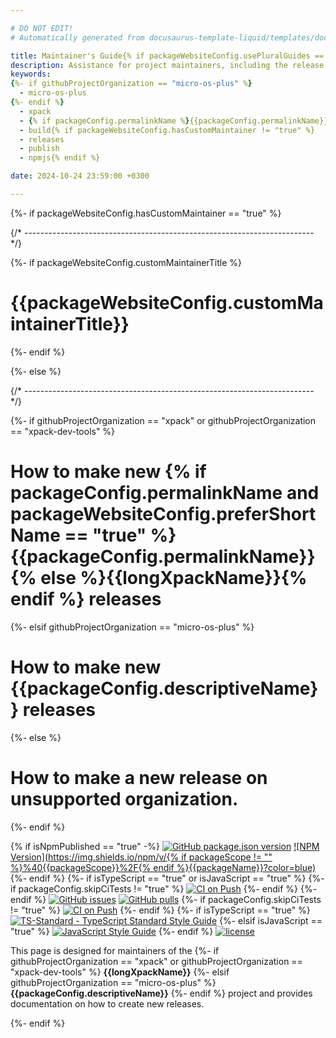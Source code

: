 ```yaml
---

# DO NOT EDIT!
# Automatically generated from docusaurus-template-liquid/templates/docusaurus.

title: Maintainer's Guide{% if packageWebsiteConfig.usePluralGuides == "true" %}s{% endif %}
description: Assistance for project maintainers, including the release schedule, versioning scheme, and instructions on how to build, test, and publish.
keywords:
{%- if githubProjectOrganization == "micro-os-plus" %}
  - micro-os-plus
{%- endif %}
  - xpack
  - {% if packageConfig.permalinkName %}{{packageConfig.permalinkName}}{% else %}{{packageName}}{% endif %}
  - build{% if packageWebsiteConfig.hasCustomMaintainer != "true" %}
  - releases
  - publish
  - npmjs{% endif %}

date: 2024-10-24 23:59:00 +0300

---
```


{%- if packageWebsiteConfig.hasCustomMaintainer == "true" %}


{/* ------------------------------------------------------------------------ */}

{%- if packageWebsiteConfig.customMaintainerTitle %}

# {{packageWebsiteConfig.customMaintainerTitle}}

{%- endif %}

<ProjectContent />

{%- else %}


{/* ------------------------------------------------------------------------ */}

{%- if githubProjectOrganization == "xpack" or githubProjectOrganization == "xpack-dev-tools" %}

# How to make new {% if packageConfig.permalinkName and packageWebsiteConfig.preferShortName == "true" %}{{packageConfig.permalinkName}}{% else %}{{longXpackName}}{% endif %} releases

{%- elsif githubProjectOrganization == "micro-os-plus" %}

# How to make new {{packageConfig.descriptiveName}} releases

{%- else %}

# How to make a new release on unsupported organization.

{%- endif %}

{% if isNpmPublished == "true" -%}
[![GitHub package.json version](https://img.shields.io/github/package-json/v/{{githubProjectOrganization}}/{{githubProjectName}}?color=blue)](https://github.com/{{githubProjectOrganization}}/{{githubProjectName}}/blob/{{branchMain}}/package.json)
[![NPM Version](https://img.shields.io/npm/v/{% if packageScope != "" %}%40{{packageScope}}%2F{% endif %}{{packageName}}?color=blue)](https://www.npmjs.com/package/{{packageScopedName}}/)
{%- endif %}
{%- if isTypeScript == "true" or isJavaScript == "true" %}
{%- if packageConfig.skipCiTests != "true" %}
[![CI on Push](https://github.com/{{githubProjectOrganization}}/{{githubProjectName}}/actions/workflows/test-ci.yml/badge.svg)](https://github.com/{{githubProjectOrganization}}/{{githubProjectName}}/actions/workflows/test-ci.yml)
{%- endif %}
{%- endif %}
[![GitHub issues](https://img.shields.io/github/issues/{{githubProjectOrganization}}/{{githubProjectName}})](https://github.com/{{githubProjectOrganization}}/{{githubProjectName}}/issues)
[![GitHub pulls](https://img.shields.io/github/issues-pr/{{githubProjectOrganization}}/{{githubProjectName}})](https://github.com/{{githubProjectOrganization}}/{{githubProjectName}}/pulls)
{%- if packageConfig.skipCiTests != "true" %}
[![CI on Push](https://github.com/{{githubProjectOrganization}}/{{githubProjectName}}/actions/workflows/test-ci.yml/badge.svg)](https://github.com/{{githubProjectOrganization}}/{{githubProjectName}}/actions/workflows/test-ci.yml)
{%- endif %}
{%- if isTypeScript == "true" %}
[![TS-Standard - TypeScript Standard Style Guide](https://badgen.net/badge/code%20style/ts-standard/blue?icon=typescript)](https://github.com/standard/ts-standard/)
{%- elsif isJavaScript == "true" %}
[![JavaScript Style Guide](https://img.shields.io/badge/code_style-standard-brightgreen)](https://standardjs.com)
{%- endif %}
[![license](https://img.shields.io/github/license/{{githubProjectOrganization}}/{{githubProjectName}})](https://github.com/{{githubProjectOrganization}}/{{githubProjectName}}/blob/{{branchMain}}/LICENSE)

This page is designed for maintainers of the
{%- if githubProjectOrganization == "xpack" or githubProjectOrganization == "xpack-dev-tools" %}
**{{longXpackName}}**
{%- elsif githubProjectOrganization == "micro-os-plus" %}
**{{packageConfig.descriptiveName}}**
{%- endif %}
project and provides documentation on how to create new releases.

<CommonContent />

{%- endif %}

